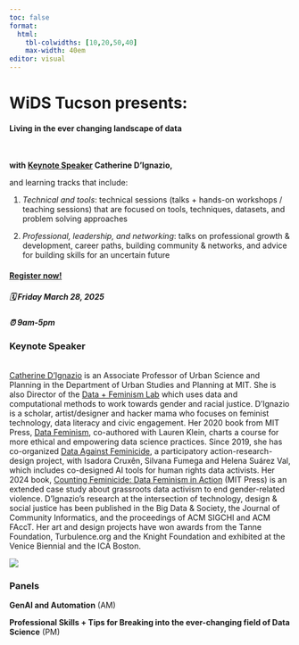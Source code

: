 ```yaml
---
toc: false
format: 
  html: 
    tbl-colwidths: [10,20,50,40]
    max-width: 40em
editor: visual
---
```


# WiDS Tucson presents: {.center}

#### Living in the ever changing landscape of data {.center}

\

**with [Keynote Speaker] Catherine D'Ignazio,**

and learning tracks that include:

1.  *Technical and tools*: technical sessions (talks + hands-on workshops / teaching sessions) that are focused on tools, techniques, datasets, and problem solving approaches

2.  *Professional, leadership, and networking*: talks on professional growth & development, career paths, building community & networks, and advice for building skills for an uncertain future

::: callout-important
#### [Register now!](https://forms.gle/q9ukoSXc34qd2XJp9)

##### 🗓 Friday March 28, 2025

##### ⏰ 9am-5pm
:::

### Keynote Speaker

\
[Catherine D’Ignazio](https://kanarinka.com/) is an Associate Professor of Urban Science and Planning in the Department of Urban Studies and Planning at MIT. She is also Director of the [Data + Feminism Lab](http://dataplusfeminism.mit.edu/) which uses data and computational methods to work towards gender and racial justice. D’Ignazio is a scholar, artist/designer and hacker mama who focuses on feminist technology, data literacy and civic engagement. Her 2020 book from MIT Press, [Data Feminism](https://bookbook.pubpub.org/data-feminism), co-authored with Lauren Klein, charts a course for more ethical and empowering data science practices. Since 2019, she has co-organized [Data Against Feminicide](http://datoscontrafeminicidio.net/), a participatory action-research-design project, with Isadora Cruxên, Silvana Fumega and Helena Suárez Val, which includes co-designed AI tools for human rights data activists. Her 2024 book, [Counting Feminicide: Data Feminism in Action](https://mitpress.mit.edu/9780262048873/counting-feminicide/) (MIT Press) is an extended case study about grassroots data activism to end gender-related violence. D'Ignazio's research at the intersection of technology, design & social justice has been published in the Big Data & Society, the Journal of Community Informatics, and the proceedings of ACM SIGCHI and ACM FAccT. Her art and design projects have won awards from the Tanne Foundation, Turbulence.org and the Knight Foundation and exhibited at the Venice Biennial and the ICA Boston.

::: column-margin
![](images/CatherineD-Square.webp)
:::

### Panels

**GenAI and Automation** (AM)

**Professional Skills + Tips for Breaking into the ever-changing field of Data Science** (PM)
